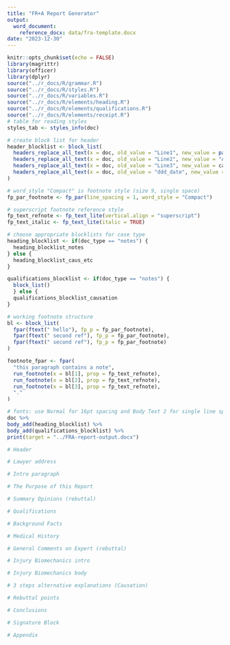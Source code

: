 ```yaml
---
title: "FR+A Report Generator"
output: 
  word_document:
    reference_docx: data/fra-template.docx
date: "2023-12-30"
---
```


```r
knitr::opts_chunk$set(echo = FALSE)
library(magrittr)
library(officer)
library(dplyr)
source("../r_docs/R/grammar.R")
source("../r_docs/R/styles.R")
source("../r_docs/R/variables.R")
source("../r_docs/R/elements/heading.R")
source("../r_docs/R/elements/qualifications.R")
source("../r_docs/R/elements/receipt.R")
# table for reading styles
styles_tab <- styles_info(doc)
```

```r
# create block list for header
header_blocklist <- block_list(
  headers_replace_all_text(x = doc, old_value = "Line1", new_value = paste0(lawyer$first_name, " ", lawyer$last_name, ", Esquire"), warn = FALSE),
  headers_replace_all_text(x = doc, old_value = "Line2", new_value = "Attorney at Law", warn = FALSE),
  headers_replace_all_text(x = doc, old_value = "Line3", new_value = case_name, warn = FALSE),
  headers_replace_all_text(x = doc, old_value = "ddd_date", new_value = convert_date_format(ddd), warn = FALSE)
)
```

```r
# word_style "Compact" is footnote style (size 9, single space)
fp_par_footnote <- fp_par(line_spacing = 1, word_style = "Compact")

```


```r
# superscript footnote reference style
fp_text_refnote <- fp_text_lite(vertical.align = "superscript")
fp_text_italic <- fp_text_lite(italic = TRUE)

```

```r
# choose appropriate blocklists for case type
heading_blocklist <- if(doc_type == "notes") {
  heading_blocklist_notes
} else {
  heading_blocklist_caus_etc
}

qualifications_blocklist <- if(doc_type == "notes") {
  block_list()
  } else {
  qualifications_blocklist_causation
}
```

```r
# working footnote structure
bl <- block_list(
  fpar(ftext(" hello"), fp_p = fp_par_footnote), 
  fpar(ftext(" second ref"), fp_p = fp_par_footnote),
  fpar(ftext(" second ref"), fp_p = fp_par_footnote)
)

footnote_fpar <- fpar(
  "this paragraph contains a note",
  run_footnote(x = bl[1], prop = fp_text_refnote),
  run_footnote(x = bl[2], prop = fp_text_refnote),
  run_footnote(x = bl[3], prop = fp_text_refnote),
  "."
)
```

```r
# fonts: use Normal for 16pt spacing and Body Text 2 for single line spacing
doc %>%
body_add(heading_blocklist) %>%
body_add(qualifications_blocklist) %>%
print(target = "../FRA-report-output.docx")

# Header

# Lawyer address

# Intro paragraph

# The Purpose of this Report

# Summary Opinions (rebuttal)

# Qualifications

# Background Facts

# Medical History

# General Comments on Expert (rebuttal)

# Injury Biomechanics intro

# Injury Biomechanics body

# 3 steps alternative explanations (Causation)

# Rebuttal points

# Conclusions

# Signature Block

# Appendix

```